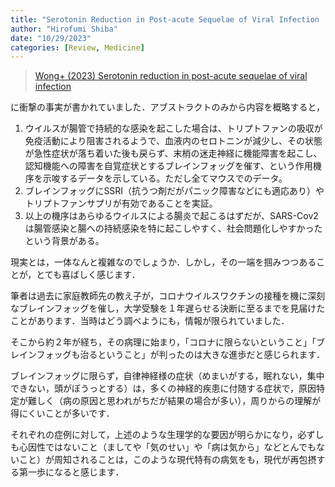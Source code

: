 ```yaml
---
title: "Serotonin Reduction in Post-acute Sequelae of Viral Infection | ウイルスの腸管持続感染によって血中セロトニン濃度が低下する"
author: "Hirofumi Shiba"
date: "10/29/2023"
categories: [Review, Medicine]
---
```


> [Wong+ (2023) Serotonin reduction in post-acute sequelae of viral infection](https://www.cell.com/cell/fulltext/S0092-8674(23)01034-6)

に衝撃の事実が書かれていました．アブストラクトのみから内容を概略すると，

1. ウイルスが腸管で持続的な感染を起こした場合は、トリプトファンの吸収が免疫活動により阻害されるようで、血液内のセロトニンが減少し、その状態が急性症状が落ち着いた後も戻らず、末梢の迷走神経に機能障害を起こし、認知機能への障害を自覚症状とするブレインフォッグを催す、という作用機序を示唆するデータを示している。ただし全てマウスでのデータ。
2. ブレインフォッグにSSRI（抗うつ剤だがパニック障害などにも適応あり）やトリプトファンサプリが有効であることを実証。
3. 以上の機序はあらゆるウイルスによる腸炎で起こるはずだが、SARS-Cov2は腸管感染と腸への持続感染を特に起こしやすく、社会問題化しやすかったという背景がある。

現実とは，一体なんと複雑なのでしょうか．しかし，その一端を掴みつつあることが，とても喜ばしく感じます．

筆者は過去に家庭教師先の教え子が，コロナウイルスワクチンの接種を機に深刻なブレインフォッグを催し，大学受験を１年遅らせる決断に至るまでを見届けたことがあります．当時はどう調べようにも，情報が限られていました．

そこから約２年が経ち，その病理に始まり，「コロナに限らないということ」「ブレインフォッグも治るということ」が判ったのは大きな進歩だと感じられます．

ブレインフォッグに限らず，自律神経様の症状（めまいがする，眠れない，集中できない，頭がぼうっとする）は，多くの神経的疾患に付随する症状で，原因特定が難しく（病の原因と思われがちだが結果の場合が多い），周りからの理解が得にくいことが多いです．

それぞれの症例に対して，上述のような生理学的な要因が明らかになり，必ずしも心因性ではないこと（ましてや「気のせい」や「病は気から」などとんでもないこと）が周知されることは，このような現代特有の病気をも，現代が再包摂する第一歩になると感じます．